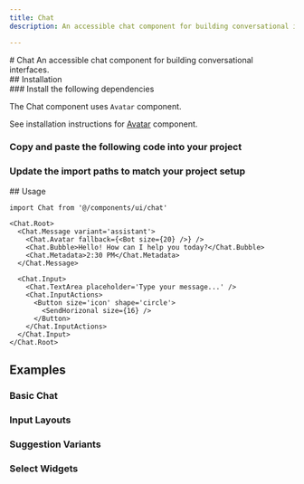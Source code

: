 ```yaml
---
title: Chat
description: An accessible chat component for building conversational interfaces.

---
```

<ContentContainer>

<Section gap='1'>
# Chat
<Paragraph size={'extraLarge'} color={'tertiary'}>An accessible chat component for building conversational interfaces.</Paragraph>
<ComponentPreview name='chat' withRecipe />
</Section>

<Section>
## Installation

<Steps>
<Section>
### Install the following dependencies

The Chat component uses `Avatar` component.

See installation instructions for [Avatar](/docs/components/avatar#installation) component.

<InstallTabs pkg="lucide-react" />

### Copy and paste the following code into your project

<ComponentSource name="chat" />

### Update the import paths to match your project setup
</Section>
</Steps>

</Section>

<Section>
## Usage

```tsx
import Chat from '@/components/ui/chat'
```

```tsx
<Chat.Root>
  <Chat.Message variant='assistant'>
    <Chat.Avatar fallback={<Bot size={20} />} />
    <Chat.Bubble>Hello! How can I help you today?</Chat.Bubble>
    <Chat.Metadata>2:30 PM</Chat.Metadata>
  </Chat.Message>
  
  <Chat.Input>
    <Chat.TextArea placeholder='Type your message...' />
    <Chat.InputActions>
      <Button size='icon' shape='circle'>
        <SendHorizonal size={16} />
      </Button>
    </Chat.InputActions>
  </Chat.Input>
</Chat.Root>
```
</Section>

<Section>

## Examples

### Basic Chat
<ComponentPreview name='chat' file='basic' />

### Input Layouts
<ComponentPreview name='chat' file='layouts' />

### Suggestion Variants
<ComponentPreview name='chat' file='suggestions' />

### Select Widgets
<ComponentPreview name='chat' file='widgets' />

</Section>

</ContentContainer>